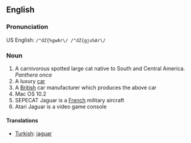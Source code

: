 ==English==
===Pronunciation===
US English: <tt>/"dZ{%gwAr\/ /"dZ{gju%Ar\/</tt>

===Noun===
# A carnivorous spotted large cat native to South and Central America. ''Panthera onca''
# A luxury [[car]]
# A [[British]] car manufacturer which produces the above car
# Mac OS 10.2
# SEPECAT Jaguar is a [[French]] military aircraft
# Atari Jaguar is a video game console

====Translations====
*[[Turkish]]: [[jaguar]]